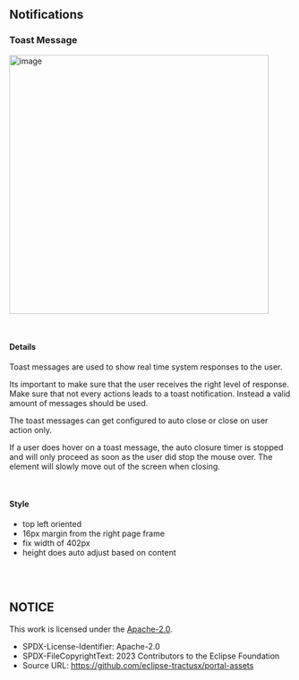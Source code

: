 
<Meta title="Design Guidelines/Notifications" />

## Notifications

### Toast Message

<img
  width="463"
  alt="image"
  src="https://raw.githubusercontent.com/eclipse-tractusx/portal-assets/main/docs/static/toast-example.png"
/>

<br />

#### Details

Toast messages are used to show real time system responses to the user.

Its important to make sure that the user receives the right level of response. Make sure that not every actions leads to a toast notification. Instead a valid amount of messages should be used.

The toast messages can get configured to auto close or close on user action only.

If a user does hover on a toast message, the auto closure timer is stopped and will only proceed as soon as the user did stop the mouse over. The element will slowly move out of the screen when closing.

<br />

#### Style

- top left oriented
- 16px margin from the right page frame
- fix width of 402px
- height does auto adjust based on content

<br />
<br />

## NOTICE

This work is licensed under the [Apache-2.0](https://www.apache.org/licenses/LICENSE-2.0).

- SPDX-License-Identifier: Apache-2.0
- SPDX-FileCopyrightText: 2023 Contributors to the Eclipse Foundation
- Source URL: https://github.com/eclipse-tractusx/portal-assets
